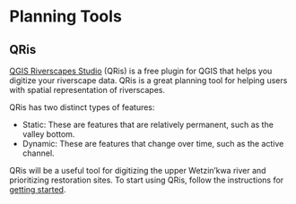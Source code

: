 # Planning Tools

## QRis


[QGIS Riverscapes Studio](https://qris.riverscapes.net/) (QRis) is a free plugin for QGIS that helps you digitize your riverscape data. QRis is a great planning tool for helping users with spatial representation of riverscapes. 

QRis has two distinct types of features:
  
  * Static: These are features that are relatively permanent, such as the valley bottom.
  * Dynamic: These are features that change over time, such as the active channel.

QRis will be a useful tool for digitizing the upper Wetzin'kwa river and prioritizing restoration sites. To start using QRis, follow the instructions for [getting started](https://qris.riverscapes.net/getting-started/).
